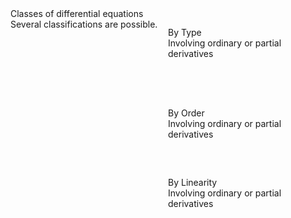 
</script>
<div class="stage" id="stage" style="position: relative; height: 300px;">

  <div class="tbox"  id="nodeA0" style="top: 50%; left: 0%;">
  <div class="theader" id="nodeA0h" style="">Classes of differential equations</div>
  <div class="tbody" id="nodeA0c" style="">Several classifications are possible.  </div>
  </div>

  <div class="tbox"  id="nodeB0" style="top: 10%; left: 50%;position: absolute">
  <div class="theader" id="nodeB0h" style="">By Type</div>
  <div class="tbody" id="nodeB0c" style="">Involving ordinary or partial derivatives </div>
  </div>

  <div class="tbox"  id="nodeB1" style="top: 53%; left: 50%; position: absolute">
  <div class="theader" id="nodeB1h" style="">By Order</div>
  <div class="tbody" id="nodeB1c" style="">Involving ordinary or partial derivatives </div>
  </div>

  <div class="tbox"  id="nodeB2" style="top: 90%; left: 50%; position: absolute">
  <div class="theader" id="nodeB2h" style="">By Linearity</div>
  <div class="tbody" id="nodeB2c" style="">Involving ordinary or partial derivatives </div>
  </div>


<!-- 
  <div class="anchor80-line" id="nodeC" style="width: 30%; position: absolute; top: 80%; left: 100px;">
    bb
  </div> -->
</div>


<script>
  drawLeader({
    containerId: 'stage',
    from: {id: 'nodeA0'},
    to: {id: 'nodeB0'},
    lineOptions: {color: 'DarkGoldenRod', endLabel: 'T(x)',path: 'fluid', startPlug: 'disc', endPlug: 'arrow3'}
  });

  drawLeader({
    containerId: 'stage',
    from: {id: 'nodeA0'},
    to: {id: 'nodeB1'},
    lineOptions: {color: 'DarkGoldenRod', endLabel: 'T(x)',path: 'fluid', startPlug: 'disc', endPlug: 'arrow3'}
  });

  drawLeader({
    containerId: 'stage',
    from: {id: 'nodeA0'},
    to: {id: 'nodeB2'},
    lineOptions: {color: 'DarkGoldenRod', endLabel: 'T(x)',path: 'fluid', startPlug: 'disc', endPlug: 'arrow3'}
  });
</script>